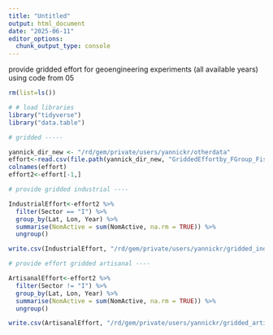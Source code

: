 ```yaml
---
title: "Untitled"
output: html_document
date: "2025-06-11"
editor_options: 
  chunk_output_type: console
---
```


provide gridded effort for geoengineering experiments (all available years) using code from 05

```r

rm(list=ls())

# # load libraries 
library("tidyverse")
library("data.table")

# gridded -----

yannick_dir_new <- "/rd/gem/private/users/yannickr/otherdata"
effort<-read.csv(file.path(yannick_dir_new, "GriddedEffortby_FGroup_FishingCountry_Sector.csv"))
colnames(effort)
effort2<-effort[-1,]

# provide gridded industrial ----

IndustrialEffort<-effort2 %>% 
  filter(Sector == "I") %>% 
  group_by(Lat, Lon, Year) %>% 
  summarise(NomActive = sum(NomActive, na.rm = TRUE)) %>% 
  ungroup() 

write.csv(IndustrialEffort, "/rd/gem/private/users/yannickr/gridded_industrial_effort_histsoc_1950_2017.csv")

# provide effort gridded artisanal ----

ArtisanalEffort<-effort2 %>% 
  filter(Sector != "I") %>% 
  group_by(Lat, Lon, Year) %>% 
  summarise(NomActive = sum(NomActive, na.rm = TRUE)) %>% 
  ungroup() 

write.csv(ArtisanalEffort, "/rd/gem/private/users/yannickr/gridded_artisanal_effort_histsoc_1950_2017.csv")

```
